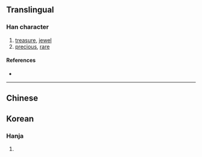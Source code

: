 {{also|寶}}
{{character info/new}}
==Translingual==

===Han character===
{{Han char|rn=96|rad=玉|as=06|sn=10|four=|canj=MGOJU|ids=⿰[[玉|⺩]][[缶]]}}

# [[treasure]], [[jewel]]
# [[precious]], [[rare]]

====References====
* {{Han ref|kx=0731.070|dkj=20963|dj=1142.200|hdz=21111.080|uh=73E4|ud=29668}}

----

==Chinese==
{{zh-see|寶|v}}

==Korean==

===Hanja===
{{ko-hanja|hangeul=보|eumhun=|rv=bo|mr=po|y=po}}

# {{defn|lang=ko|sort=玉06}}